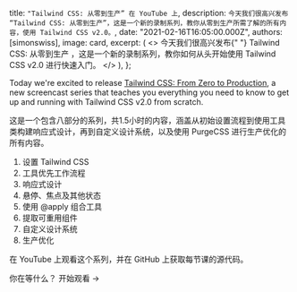 

  title: `"Tailwind CSS: 从零到生产” 在 YouTube 上`,
  description: `今天我们很高兴发布 “Tailwind CSS: 从零到生产”，这是一个新的录制系列，教你从零到生产所需了解的所有内容，使用 Tailwind CSS v2.0。`,
  date: "2021-02-16T16:05:00.000Z",
  authors: [simonswiss],
  image: card,
  excerpt: (
    <>
      今天我们很高兴发布{" "}
      <Link href="https://www.youtube.com/watch?v=elgqxmdVms8&list=PL5f_mz_zU5eXWYDXHUDOLBE0scnuJofO0&index=1">
        Tailwind CSS: 从零到生产
      </Link>
      ，这是一个新的录制系列，教你如何从头开始使用 Tailwind CSS v2.0 进行快速入门。
    </>
  ),
};

<YouTubeVideo id="elgqxmdVms8" />

Today we're excited to release [Tailwind CSS: From Zero to Production](https://www.youtube.com/watch?v=elgqxmdVms8&list=PL5f_mz_zU5eXWYDXHUDOLBE0scnuJofO0&index=1), a new screencast series that teaches you everything you need to know to get up and running with Tailwind CSS v2.0 from scratch.

这是一个包含八部分的系列，共1.5小时的内容，涵盖从初始设置流程到使用工具类构建响应式设计，再到自定义设计系统，以及使用 PurgeCSS 进行生产优化的所有内容。

1. <Link href="https://www.youtube.com/watch?v=qYgogv4R8zg">设置 Tailwind CSS</Link>
2. <Link href="https://www.youtube.com/watch?v=UvF56fPGVt4">工具优先工作流程</Link>
3. <Link href="https://www.youtube.com/watch?v=hX1zUdj4Dw4">响应式设计</Link>
4. <Link href="https://www.youtube.com/watch?v=5_BPDve5-3M">悬停、焦点及其他状态</Link>
5. <Link href="https://www.youtube.com/watch?v=TrftauE2Vyk">使用 @apply 组合工具</Link>
6. <Link href="https://www.youtube.com/watch?v=v-mkUxhaFVA">提取可重用组件</Link>
7. <Link href="https://www.youtube.com/watch?v=0l0Gx8gWPHk">自定义设计系统</Link>
8. <Link href="https://www.youtube.com/watch?v=HZn2LtBT59w">生产优化</Link>

在 <Link href="https://www.youtube.com/watch?v=elgqxmdVms8&list=PL5f_mz_zU5eXWYDXHUDOLBE0scnuJofO0&index=1">YouTube</Link> 上观看这个系列，并在 <Link href="https://github.com/tailwindlabs/tailwindcss-from-zero-to-production">GitHub</Link> 上获取每节课的源代码。

你在等什么？ <Link href="https://www.youtube.com/watch?v=elgqxmdVms8&list=PL5f_mz_zU5eXWYDXHUDOLBE0scnuJofO0&index=1">开始观看 →</Link>
